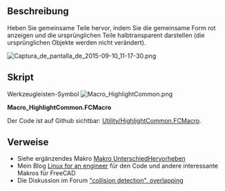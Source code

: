 <languages/>

{{Macro/de
|Name=Vereinigung Hervorheben
|Icon=Macro_HighlightCommon.png
|Description=Hebt gemeinsame Teile hervor, indem die gemeinsame Form rot anzeigt wird und die ursprünglichen Teile halbtransparent darstellt werden (die ursprünglichen Objekte werden nicht verändert).
|Author=JMG
|Version=2.3.2
|Date=2021-07-01
|FCVersion=0.17 und höher
|Download=[https://wiki.freecad.org/images/8/85/Macro_HighlightCommon.png Werkzeugleisten-Symbol]
}}

<span id="Description"></span>
==Beschreibung==

Heben Sie gemeinsame Teile hervor, indem Sie die gemeinsame Form rot anzeigen und die ursprünglichen Teile halbtransparent darstellen (die ursprünglichen Objekte werden nicht verändert).

{{Codeextralink|https://raw.githubusercontent.com/FreeCAD/FreeCAD-macros/master/Utility/HighlightCommon.FCMacro}}

[[File:Captura de pantalla de 2015-09-10 11-17-30.png]]
{{Caption|Gemeinsames Volumen ausgewählter Objekte}}

<span id="Script"></span>
==Skript==

Werkzeugleisten-Symbol [[Image:Macro_HighlightCommon.png]]

'''Macro_HighlightCommon.FCMacro'''

Der Code ist auf Github sichtbar: [https://github.com/FreeCAD/FreeCAD-macros/blob/master/Utility/HighlightCommon.FCMacro Utility/HighlightCommon.FCMacro].

<span id="Links"></span>
==Verweise==

* Siehe ergänzendes Makro [[Macro_HighlightDifference/de|Makro UnterschiedHervorheben]]
* Mein Blog [http://linuxforanengineer.blogspot.com.es/ Linux for an engineer] für den Code und andere interessante Makros für FreeCAD
* Die Diskussion im Forum [https://forum.freecad.org/viewtopic.php?f=22&t=12426 "collision detection", overlapping]